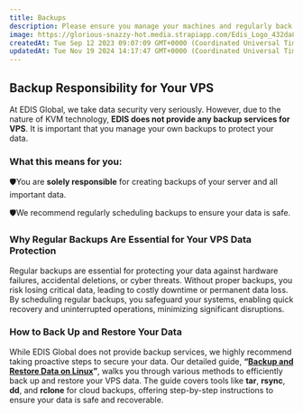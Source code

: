 ```yaml
---
title: Backups
description: Please ensure you manage your machines and regularly back up your server data
image: https://glorious-snazzy-hot.media.strapiapp.com/Edis_Logo_432da83b15.jpg
createdAt: Tue Sep 12 2023 09:07:09 GMT+0000 (Coordinated Universal Time)
updatedAt: Tue Nov 19 2024 14:17:47 GMT+0000 (Coordinated Universal Time)
---
```


## **Backup Responsibility for Your VPS**

At EDIS Global, we take data security very seriously. However, due to the nature of KVM technology, **EDIS does not provide any backup services for VPS**. It is important that you manage your own backups to protect your data.

### **What this means for you:**

🛡You are **solely responsible** for creating backups of your server and all important data.

🛡We recommend regularly scheduling backups to ensure your data is safe.

### **Why Regular Backups Are Essential for Your VPS Data Protection**

Regular backups are essential for protecting your data against hardware failures, accidental deletions, or cyber threats. Without proper backups, you risk losing critical data, leading to costly downtime or permanent data loss. By scheduling regular backups, you safeguard your systems, enabling quick recovery and uninterrupted operations, minimizing significant disruptions.

### **How to Back Up and Restore Your Data**

While EDIS Global does not provide backup services, we highly recommend taking proactive steps to secure your data. Our detailed guide, **“**[**Backup and Restore Data on Linux**](https://docs.edisglobal.com/backup-restore-data-linux)**”**, walks you through various methods to efficiently back up and restore your VPS data. The guide covers tools like **tar**, **rsync**, **dd**, and **rclone** for cloud backups, offering step-by-step instructions to ensure your data is safe and recoverable.
